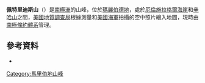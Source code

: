 {{coord|75|4|S|136|30|W|display=title}}

'''佩特里迪斯山'''（{{lang-en|Mount Petrides}}）是[[南極洲|南極洲]]的山峰，位於[[瑪麗伯德地|瑪麗伯德地]]，處於[[厄倫施拉格爾海崖|厄倫施拉格爾海崖]]和[[辛哈山|辛哈山]]之間，[[美國地質調查局|美國地質調查局]]根據測量和[[美國海軍|美國海軍]]拍攝的空中照片繪入地圖，現時由[[南極條約體系|南極條約體系]]管理。

==參考資料==
*{{usgs-gazetteer}}

{{DEFAULTSORT:Mount Petrides}}
[[Category:馬里伯地山峰|Category:馬里伯地山峰]]


{{MarieByrdLand-geo-stub}}